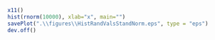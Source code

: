 
```r
x11() 
hist(rnorm(10000), xlab="x", main="") 
savePlot(".\\figures\\HistRandValsStandNorm.eps", type = "eps") 
dev.off() 
```  
 

